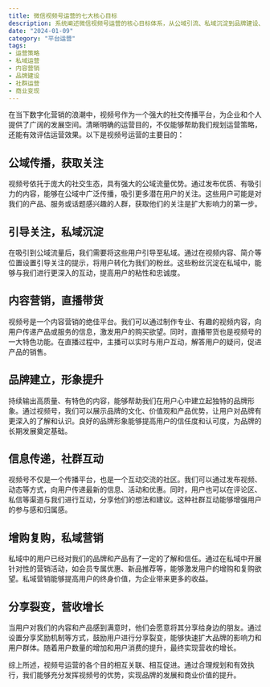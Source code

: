 ```yaml
---
title: 微信视频号运营的七大核心目标
description: 系统阐述微信视频号运营的核心目标体系，从公域引流、私域沉淀到品牌建设、营收增长，全面解析运营闭环的构建策略
date: "2024-01-09"
category: "平台运营"
tags:
- 运营策略
- 私域运营
- 内容营销
- 品牌建设
- 社群运营
- 商业变现
---
```


在当下数字化营销的浪潮中，视频号作为一个强大的社交传播平台，为企业和个人提供了广阔的发展空间。清晰明确的运营目的，不仅能够帮助我们规划运营策略，还能有效评估运营效果。以下是视频号运营的主要目的：

## 公域传播，获取关注

视频号依托于庞大的社交生态，具有强大的公域流量优势。通过发布优质、有吸引力的内容，能够在公域中广泛传播，吸引更多潜在用户的关注。这些用户可能是对我们的产品、服务或话题感兴趣的人群，获取他们的关注是扩大影响力的第一步。

## 引导关注，私域沉淀

在吸引到公域流量后，我们需要将这些用户引导至私域。通过在视频内容、简介等位置设置引导关注的提示，将用户转化为我们的粉丝。这些粉丝沉淀在私域中，能够与我们进行更深入的互动，提高用户的粘性和忠诚度。

## 内容营销，直播带货

视频号是一个内容营销的绝佳平台。我们可以通过制作专业、有趣的视频内容，向用户传递产品或服务的信息，激发用户的购买欲望。同时，直播带货也是视频号的一大特色功能。在直播过程中，主播可以实时与用户互动，解答用户的疑问，促进产品的销售。

## 品牌建立，形象提升

持续输出高质量、有特色的内容，能够帮助我们在用户心中建立起独特的品牌形象。通过视频号，我们可以展示品牌的文化、价值观和产品优势，让用户对品牌有更深入的了解和认识。良好的品牌形象能够提高用户的信任度和认可度，为品牌的长期发展奠定基础。

## 信息传递，社群互动

视频号不仅是一个传播平台，也是一个互动交流的社区。我们可以通过发布视频、动态等方式，向用户传递最新的信息、活动和优惠。同时，用户也可以在评论区、私信等渠道与我们进行互动，分享他们的想法和建议。这种社群互动能够增强用户的参与感和归属感。

## 增购复购，私域营销

私域中的用户已经对我们的品牌和产品有了一定的了解和信任。通过在私域中开展针对性的营销活动，如会员专属优惠、新品推荐等，能够激发用户的增购和复购欲望。私域营销能够提高用户的终身价值，为企业带来更多的收益。

## 分享裂变，营收增长

当用户对我们的内容和产品感到满意时，他们会愿意将其分享给身边的朋友。通过设置分享奖励机制等方式，鼓励用户进行分享裂变，能够快速扩大品牌的影响力和用户群体。随着用户数量的增加和用户消费的提升，最终实现营收的增长。

综上所述，视频号运营的各个目的相互关联、相互促进。通过合理规划和有效执行，我们能够充分发挥视频号的优势，实现品牌的发展和商业价值的提升。